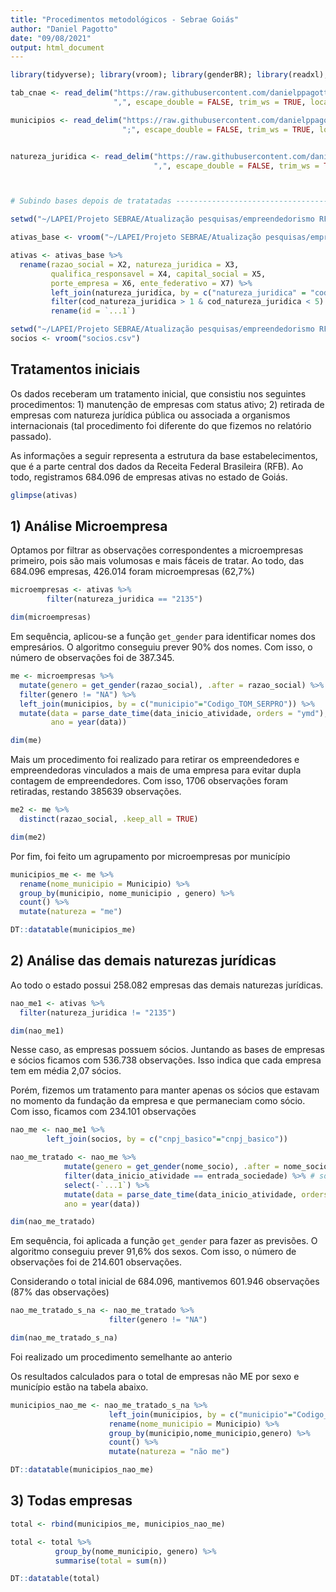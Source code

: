 ```yaml
---
title: "Procedimentos metodológicos - Sebrae Goiás"
author: "Daniel Pagotto"
date: "09/08/2021"
output: html_document
---
```


```r
library(tidyverse); library(vroom); library(genderBR); library(readxl); library(lubridate)

tab_cnae <- read_delim("https://raw.githubusercontent.com/danielppagotto/Sebrae-go-mulheres/main/bases%20de%20apoio/cnae.csv",
                       ",", escape_double = FALSE, trim_ws = TRUE, locale = locale(encoding = "windows-1252"))

municipios <- read_delim("https://raw.githubusercontent.com/danielppagotto/Sebrae-go-mulheres/main/bases%20de%20apoio/municipios_serpro.csv",
                         ";", escape_double = FALSE, trim_ws = TRUE, locale = locale(encoding = "windows-1252"))


natureza_juridica <- read_delim("https://raw.githubusercontent.com/danielppagotto/Sebrae-go-mulheres/main/bases%20de%20apoio/natureza_juridica.csv",
                                ",", escape_double = FALSE, trim_ws = TRUE, locale = locale(encoding = "windows-1252")) 



# Subindo bases depois de tratatadas -------------------------------------------

setwd("~/LAPEI/Projeto SEBRAE/Atualização pesquisas/empreendedorismo RFB/empresas")

ativas_base <- vroom("~/LAPEI/Projeto SEBRAE/Atualização pesquisas/empreendedorismo RFB/empresas/empresas_ativas.csv")

ativas <- ativas_base %>% 
  rename(razao_social = X2, natureza_juridica = X3, 
         qualifica_responsavel = X4, capital_social = X5,
         porte_empresa = X6, ente_federativo = X7) %>% 
         left_join(natureza_juridica, by = c("natureza_juridica" = "cod_subclass_natureza_juridica")) %>% 
         filter(cod_natureza_juridica > 1 & cod_natureza_juridica < 5) %>% 
         rename(id = `...1`)

setwd("~/LAPEI/Projeto SEBRAE/Atualização pesquisas/empreendedorismo RFB/empresas")
socios <- vroom("socios.csv")
```

## Tratamentos iniciais

Os dados receberam um tratamento inicial, que consistiu nos seguintes procedimentos: 1) manutenção de empresas com status ativo; 2) retirada de empresas com natureza jurídica pública ou associada a organismos internacionais (tal procedimento foi diferente do que fizemos no relatório passado). 

As informações a seguir representa a estrutura da base estabelecimentos, que é a parte central dos dados da Receita Federal Brasileira (RFB). Ao todo, registramos 684.096 de empresas ativas no estado de Goiás. 

```r

glimpse(ativas)

```

## 1) Análise Microempresa 

Optamos por filtrar as observações correspondentes a microempresas primeiro, pois são mais volumosas e mais fáceis de tratar. Ao todo, das 684.096 empresas, 426.014 foram microempresas (62,7%)

```r
microempresas <- ativas %>% 
        filter(natureza_juridica == "2135") 

dim(microempresas)
```

Em sequência, aplicou-se a função `get_gender` para identificar nomes dos empresários. O algoritmo conseguiu prever 90% dos nomes. Com isso, o número de observações foi de 387.345.

```r

me <- microempresas %>% 
  mutate(genero = get_gender(razao_social), .after = razao_social) %>% 
  filter(genero != "NA") %>% 
  left_join(municipios, by = c("municipio"="Codigo_TOM_SERPRO")) %>% 
  mutate(data = parse_date_time(data_inicio_atividade, orders = "ymd"),
         ano = year(data)) 

dim(me)

```

Mais um procedimento foi realizado para retirar os empreendedores e empreendedoras vinculados a mais de uma empresa para evitar dupla contagem de empreendedores. Com isso, 1706 observações foram retiradas, restando 385639 observações.  

```r
me2 <- me %>% 
  distinct(razao_social, .keep_all = TRUE)

dim(me2)
```

Por fim, foi feito um agrupamento por microempresas por município 

```r
municipios_me <- me %>% 
  rename(nome_municipio = Municipio) %>% 
  group_by(municipio, nome_municipio , genero) %>% 
  count() %>% 
  mutate(natureza = "me")

DT::datatable(municipios_me)
```

## 2) Análise das demais naturezas jurídicas 

Ao todo o estado possui 258.082 empresas das demais naturezas jurídicas. 

```r
nao_me1 <- ativas %>% 
  filter(natureza_juridica != "2135") 

dim(nao_me1)
```

Nesse caso, as empresas possuem sócios. Juntando as bases de empresas e sócios ficamos com 536.738 observações. Isso indica que cada empresa tem em média 2,07 sócios. 

Porém, fizemos um tratamento para manter apenas os sócios que estavam no momento da fundação da empresa e que permaneciam como sócio. Com isso, ficamos com 234.101 observações

```r
nao_me <- nao_me1 %>% 
        left_join(socios, by = c("cnpj_basico"="cnpj_basico")) 

nao_me_tratado <- nao_me %>% 
            mutate(genero = get_gender(nome_socio), .after = nome_socio) %>% 
            filter(data_inicio_atividade == entrada_sociedade) %>% # sócios da entrada
            select(-`...1`) %>% 
            mutate(data = parse_date_time(data_inicio_atividade, orders = "ymd"),
            ano = year(data))

dim(nao_me_tratado)
```

Em sequência, foi aplicada a função `get_gender` para fazer as previsões. O algoritmo conseguiu prever 91,6% dos sexos. Com isso, o número de observações foi de 214.601 observações. 

Considerando o total inicial de 684.096, mantivemos 601.946 observações (87% das observações) 

```r
nao_me_tratado_s_na <- nao_me_tratado %>% 
                      filter(genero != "NA")

dim(nao_me_tratado_s_na)
```

Foi realizado um procedimento semelhante ao anterio 





Os resultados calculados para o total de empresas não ME por sexo e município estão na tabela abaixo. 

```r
municipios_nao_me <- nao_me_tratado_s_na %>% 
                      left_join(municipios, by = c("municipio"="Codigo_TOM_SERPRO")) %>% 
                      rename(nome_municipio = Municipio) %>% 
                      group_by(municipio,nome_municipio,genero) %>% 
                      count() %>% 
                      mutate(natureza = "não me")

DT::datatable(municipios_nao_me)
```

## 3) Todas empresas 

```r
total <- rbind(municipios_me, municipios_nao_me)

total <- total %>% 
          group_by(nome_municipio, genero) %>% 
          summarise(total = sum(n))

DT::datatable(total)
```






